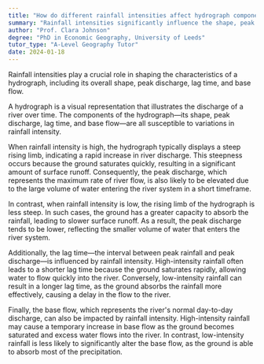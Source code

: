 ```yaml
---
title: "How do different rainfall intensities affect hydrograph components?"
summary: "Rainfall intensities significantly influence the shape, peak discharge, lag time, and base flow of a hydrograph."
author: "Prof. Clara Johnson"
degree: "PhD in Economic Geography, University of Leeds"
tutor_type: "A-Level Geography Tutor"
date: 2024-01-18
---
```


Rainfall intensities play a crucial role in shaping the characteristics of a hydrograph, including its overall shape, peak discharge, lag time, and base flow.

A hydrograph is a visual representation that illustrates the discharge of a river over time. The components of the hydrograph—its shape, peak discharge, lag time, and base flow—are all susceptible to variations in rainfall intensity.

When rainfall intensity is high, the hydrograph typically displays a steep rising limb, indicating a rapid increase in river discharge. This steepness occurs because the ground saturates quickly, resulting in a significant amount of surface runoff. Consequently, the peak discharge, which represents the maximum rate of river flow, is also likely to be elevated due to the large volume of water entering the river system in a short timeframe.

In contrast, when rainfall intensity is low, the rising limb of the hydrograph is less steep. In such cases, the ground has a greater capacity to absorb the rainfall, leading to slower surface runoff. As a result, the peak discharge tends to be lower, reflecting the smaller volume of water that enters the river system.

Additionally, the lag time—the interval between peak rainfall and peak discharge—is influenced by rainfall intensity. High-intensity rainfall often leads to a shorter lag time because the ground saturates rapidly, allowing water to flow quickly into the river. Conversely, low-intensity rainfall can result in a longer lag time, as the ground absorbs the rainfall more effectively, causing a delay in the flow to the river.

Finally, the base flow, which represents the river's normal day-to-day discharge, can also be impacted by rainfall intensity. High-intensity rainfall may cause a temporary increase in base flow as the ground becomes saturated and excess water flows into the river. In contrast, low-intensity rainfall is less likely to significantly alter the base flow, as the ground is able to absorb most of the precipitation.
    
